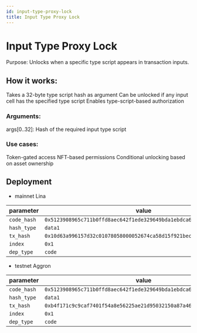 ```yaml
---
id: input-type-proxy-lock
title: Input Type Proxy Lock
---
```


# Input Type Proxy Lock

Purpose: Unlocks when a specific type script appears in transaction inputs.

## How it works:

Takes a 32-byte type script hash as argument
Can be unlocked if any input cell has the specified type script
Enables type-script-based authorization

### Arguments:

args[0..32]: Hash of the required input type script

### Use cases:

Token-gated access
NFT-based permissions
Conditional unlocking based on asset ownership

## Deployment

- mainnet Lina

| parameter   | value                                                                |
| ----------- | -------------------------------------------------------------------- |
| `code_hash` | `0x5123908965c711b0ffd8aec642f1ede329649bda1ebdca6bd24124d3796f768a` |
| `hash_type` | `data1`                                                              |
| `tx_hash`   | `0x10d63a996157d32c01078058000052674ca58d15f921bec7f1dcdac2160eb66b` |
| `index`     | `0x1`                                                                |
| `dep_type`  | `code`                                                               |

- testnet Aggron

| parameter   | value                                                                |
| ----------- | -------------------------------------------------------------------- |
| `code_hash` | `0x5123908965c711b0ffd8aec642f1ede329649bda1ebdca6bd24124d3796f768a` |
| `hash_type` | `data1`                                                              |
| `tx_hash`   | `0xb4f171c9c9caf7401f54a8e56225ae21d95032150a87a4678eac3f66a3137b93` |
| `index`     | `0x1`                                                                |
| `dep_type`  | `code`                                                               |
